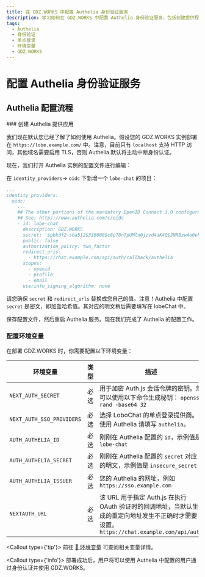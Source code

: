 ```yaml
---
title: 在 GDZ.WORKS 中配置 Authelia 身份验证服务
description: 学习如何在 GDZ.WORKS 中配置 Authelia 身份验证服务，包括创建提供程序、配置环境变量和部署 GDZ.WORKS。详细步骤和必要环境变量设置。
tags:
  - Authelia
  - 身份验证
  - 单点登录
  - 环境变量
  - GDZ.WORKS
---
```


# 配置 Authelia 身份验证服务

## Authelia 配置流程

<Steps>
  ### 创建 Authelia 提供应用

  我们现在默认您已经了解了如何使用 Authelia。假设您的 GDZ.WORKS 实例部署在 `https://lobe.example.com/` 中。注意，目前只有 `localhost` 支持 HTTP 访问，其他域名需要启用 TLS，否则 Authelia 默认将主动中断身份认证。

  现在，我们打开 Authelia 实例的配置文件进行编辑：

  在 `identity_providers`-> `oidc` 下新增一个 `lobe-chat` 的项目：

  ```yaml
  ...
  identity_providers:
    oidc:
      ...
      ## The other portions of the mandatory OpenID Connect 1.0 configuration go here.
      ## See: https://www.authelia.com/c/oidc
      - id: lobe-chat
        description: GDZ.WORKS
        secret: '$pbkdf2-sha512$310000$c8p78n7pUMln0jzvd4aK4Q$JNRBzwAo0ek5qKn50cFzzvE9RXV88h1wJn5KGiHrD0YKtZaR/nCb2CJPOsKaPK0hjf.9yHxzQGZziziccp6Yng'  # The digest of 'insecure_secret'.
        public: false
        authorization_policy: two_factor
        redirect_uris:
          - https://chat.example.com/api/auth/callback/authelia
        scopes:
          - openid
          - profile
          - email
        userinfo_signing_algorithm: none
  ```

  请您确保 `secret` 和 `redirect_urls` 替换成您自己的值。注意！Authelia 中配置 `secret` 是密文，即加盐哈希值。其对应的明文稍后需要填写在 lobeChat 中。

  保存配置文件，然后重启 Authelia 服务。现在我们完成了 Authelia 的配置工作。

  ### 配置环境变量

  在部署 GDZ.WORKS 时，你需要配置以下环境变量：

  | 环境变量                      | 类型 | 描述                                                                                               |
  | ------------------------- | -- | ------------------------------------------------------------------------------------------------ |
  | `NEXT_AUTH_SECRET`        | 必选 | 用于加密 Auth.js 会话令牌的密钥。您可以使用以下命令生成秘钥： `openssl rand -base64 32`                                    |
  | `NEXT_AUTH_SSO_PROVIDERS` | 必选 | 选择 LoboChat 的单点登录提供商。使用 Authelia 请填写 `authelia`。                                                 |
  | `AUTH_AUTHELIA_ID`        | 必选 | 刚刚在 Authelia 配置的 `id`，示例值是 `lobe-chat`                                                           |
  | `AUTH_AUTHELIA_SECRET`    | 必选 | 刚刚在 Authelia 配置的 `secret` 对应的明文，示例值是 `insecure_secret`                                           |
  | `AUTH_AUTHELIA_ISSUER`    | 必选 | 您的 Authelia 的网址，例如 `https://sso.example.com`                                                     |
  | `NEXTAUTH_URL`            | 必选 | 该 URL 用于指定 Auth.js 在执行 OAuth 验证时的回调地址，当默认生成的重定向地址发生不正确时才需要设置。`https://chat.example.com/api/auth` |

  <Callout type={'tip'}>
    前往 [📘 环境变量](/zh/docs/self-hosting/environment-variable#Authelia) 可查阅相关变量详情。
  </Callout>
</Steps>

<Callout type={'info'}>
  部署成功后，用户将可以使用 Authelia 中配置的用户通过身份认证并使用 GDZ.WORKS。
</Callout>
